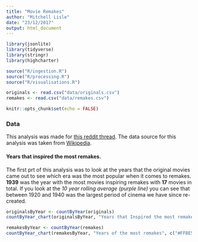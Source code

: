 ```yaml
---
title: "Movie Remakes"
author: "Mitchell Lisle"
date: "23/12/2017"
output: html_document
---
```


```r
library(jsonlite)
library(tidyverse)
library(stringr)
library(highcharter)

source("R/ingestion.R")
source("R/processing.R")
source("R/visualisations.R")

originals <- read.csv("data/originals.csv")
remakes <- read.csv("data/remakes.csv")

knitr::opts_chunk$set(echo = FALSE)
```
### Data
This analysis was made for [this reddit thread](https://www.reddit.com/r/DataVizRequests/comments/7irlb9/request_i_would_like_for_someone_to_visualize/). The data source for this analysis was taken from [Wikipedia](https://en.wikipedia.org/wiki/Lists_of_film_remakes).


#### Years that inspired the most remakes.
The first prt of this analysis was to look at the years that the original movies came out to see which era was the most popular when it comes to remakes. **1939** was the year with the most movies inspiring remakes with **17** movies in total. If you look at the *10 year rolling average (purple line)* you can see that between 1920 and 1940 was the largest period of cinema we have since re-created.

```r
originalsByYear <- countByYear(originals)
countByYear_chart(originalsByYear, "Years that Inspired the most remakes", c("#4A90E2", "#F4465B","#AD55D0"))
```

```r
remakesByYear <- countByYear(remakes)
countByYear_chart(remakesByYear, "Years of the most remakes", c("#FFBE52", "#F4465B", "#AD55D0"))

```

